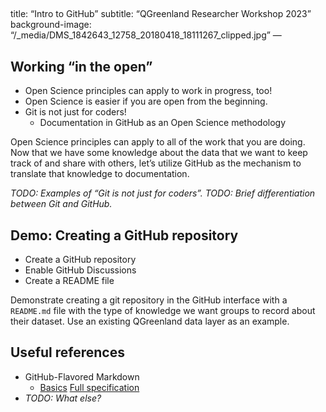 <!-- vim: set ft=markdown: -->
---
title: "Intro to GitHub"
subtitle: "QGreenland Researcher Workshop 2023"
background-image: "/_media/DMS_1842643_12758_20180418_18111267_clipped.jpg"
---

## Working "in the open"

* Open Science principles can apply to work in progress, too!
* Open Science is easier if you are open from the beginning.
* Git is not just for coders!
    * Documentation in GitHub as an Open Science methodology

::: {.notes}
Open Science principles can apply to all of the work that you are doing. Now that we
have some knowledge about the data that we want to keep track of and share with others,
let's utilize GitHub as the mechanism to translate that knowledge to documentation.

_TODO: Examples of "Git is not just for coders"._
_TODO: Brief differentiation between Git and GitHub._
:::


## Demo: Creating a GitHub repository

* Create a GitHub repository
* Enable GitHub Discussions
* Create a README file

::: {.notes}
Demonstrate creating a git repository in the GitHub interface with a `README.md` file
with the type of knowledge we want groups to record about their dataset. Use an existing
QGreenland data layer as an example.
:::


## Useful references

* GitHub-Flavored Markdown
    * [Basics](https://docs.github.com/en/get-started/writing-on-github/getting-started-with-writing-and-formatting-on-github/basic-writing-and-formatting-syntax)
      [Full specification](https://github.github.com/gfm/)
* _TODO: What else?_
